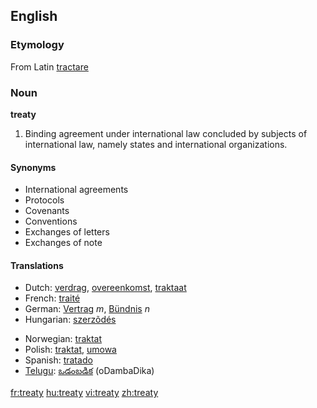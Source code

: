 ==English==
{{wikipedia}}
===Etymology===
From Latin [[tractare]]

===Noun===
'''treaty'''

# Binding agreement under international law concluded by subjects of international law, namely states and international organizations.

{{rfc|Need these all be capitalized and plural? Check, standardize, wikify}}
====Synonyms====
*International agreements
*Protocols
*Covenants
*Conventions
*Exchanges of letters
*Exchanges of note

====Translations====
{{top}}
*Dutch: [[verdrag]], [[overeenkomst]], [[traktaat]]
*French: [[traité]]
*German: [[Vertrag]] ''m'', [[Bündnis]] ''n''
*Hungarian: [[szerzõdés]] 
{{mid}}
*Norwegian: [[traktat]] {{m}}
*Polish: [[traktat]], [[umowa]]
*Spanish: [[tratado]] {{m}}
*[[Telugu]]: [[ఒడంబడిక]] (oDambaDika)
{{bottom}}

[[fr:treaty]]
[[hu:treaty]]
[[vi:treaty]]
[[zh:treaty]]